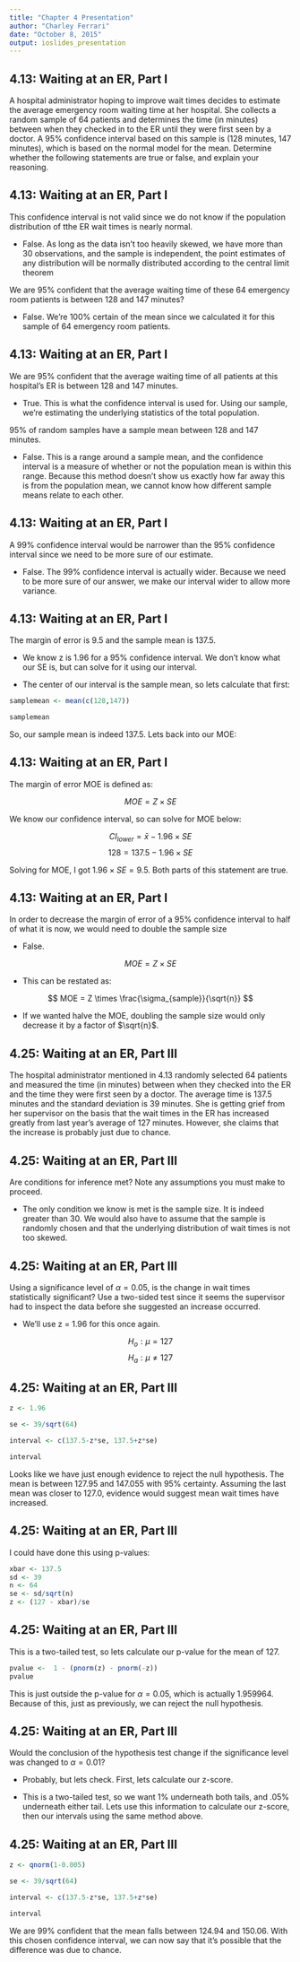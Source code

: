 ```yaml
---
title: "Chapter 4 Presentation"
author: "Charley Ferrari"
date: "October 8, 2015"
output: ioslides_presentation
---
```


## 4.13: Waiting at an ER, Part I

A hospital administrator hoping to improve wait times decides to estimate the 
average emergency room waiting time at her hospital. She collects a random 
sample of 64 patients and determines the time (in minutes) between when they 
checked in to the ER until they were first seen by a doctor. A 95% confidence 
interval based on this sample is (128 minutes, 147 minutes), which is based on 
the normal model for the mean. Determine whether the following statements are 
true or false, and explain your reasoning.

## 4.13: Waiting at an ER, Part I

This confidence interval is not valid since we do not know if the population 
distribution of tthe ER wait times is nearly normal. 

- False. As long as the data isn't too heavily skewed, we have more than 30 
observations, and the sample is independent, the point estimates of any 
distribution will be normally distributed according to the central limit 
theorem

We are 95% confident that the average waiting time of these 64 emergency 
room patients is between 128 and 147 minutes?

- False. We're 100% certain of the mean since we calculated it for this sample of 
64 emergency room patients.

## 4.13: Waiting at an ER, Part I

We are 95% confident that the average waiting time of all patients at this 
hospital's ER is between 128 and 147 minutes.

- True. This is what the confidence interval is used for. Using our sample, we're 
estimating the underlying statistics of the total population.

95% of random samples have a sample mean between 128 and 147 minutes.

- False. This is a range around a sample mean, and the confidence interval is a 
measure of whether or not the population mean is within this range. Because 
this method doesn't show us exactly how far away this is from the population 
mean, we cannot know how different sample means relate to each other.

## 4.13: Waiting at an ER, Part I

A 99% confidence interval would be narrower than the 95% confidence interval 
since we need to be more sure of our estimate.

- False. The 99% confidence interval is actually wider. Because we need to be 
more sure of our answer, we make our interval wider to allow more variance.

## 4.13: Waiting at an ER, Part I

The margin of error is 9.5 and the sample mean is 137.5.

- We know z is 1.96 for a 95% confidence interval. We don't know what our SE is, 
but can solve for it using our interval.

- The center of our interval is the sample mean, so lets calculate that first:

```r

samplemean <- mean(c(128,147))

samplemean

```

So, our sample mean is indeed 137.5. Lets back into our MOE:

## 4.13: Waiting at an ER, Part I

The margin of error MOE is defined as:

$$ MOE = Z \times SE $$

We know our confidence interval, so can solve for MOE below:

$$ CI_{lower} = \bar{x} - 1.96 \times SE $$
$$ 128 = 137.5 - 1.96 \times SE $$

Solving for MOE, I got $1.96 \times SE = 9.5$. Both parts of this statement 
are true.

## 4.13: Waiting at an ER, Part I

In order to decrease the margin of error of a 95% confidence interval to half 
of what it is now, we would need to double the sample size

- False.

$$ MOE = Z \times SE $$

- This can be restated as:

$$ MOE = Z \times \frac{\sigma_{sample}}{\sqrt{n}} $$

- If we wanted halve the MOE, doubling the sample size would only decrease it by 
a factor of $\sqrt{n}$.

## 4.25: Waiting at an ER, Part III

The hospital administrator mentioned in 4.13 randomly selected 64 patients and 
measured the time (in minutes) between when they checked into the ER and the 
time they were first seen by a doctor. The average time is 137.5 minutes and 
the standard deviation is 39 minutes. She is getting grief from her supervisor 
on the basis that the wait times in the ER has increased greatly from last 
year's average of 127 minutes. However, she claims that the increase is probably 
just due to chance.

## 4.25: Waiting at an ER, Part III

Are conditions for inference met? Note any assumptions you must make to 
proceed. 

- The only condition we know is met is the sample size. It is indeed greater 
than 30. We would also have to assume that the sample is randomly chosen and 
that the underlying distribution of wait times is not too skewed.

## 4.25: Waiting at an ER, Part III

Using a significance level of $\alpha = 0.05$, is the change in wait times 
statistically significant? Use a two-sided test since it seems the supervisor 
had to inspect the data before she suggested an increase occurred.

- We'll use z = 1.96 for this once again.

$$ H_o: \mu = 127 $$
$$ H_a: \mu \neq 127 $$

## 4.25: Waiting at an ER, Part III

```r
z <- 1.96

se <- 39/sqrt(64)

interval <- c(137.5-z*se, 137.5+z*se)

interval

```

Looks like we have just enough evidence to reject the null hypothesis. The mean 
is between 127.95 and 147.055 with 95% certainty. Assuming the last mean was 
closer to 127.0, evidence would suggest mean wait times have increased.

## 4.25: Waiting at an ER, Part III

I could have done this using p-values:

```r

xbar <- 137.5
sd <- 39
n <- 64
se <- sd/sqrt(n)
z <- (127 - xbar)/se

```

## 4.25: Waiting at an ER, Part III

This is a two-tailed test, so lets calculate our p-value for the mean of 127.

```r
pvalue <-  1 - (pnorm(z) - pnorm(-z))
pvalue

```

This is just outside the p-value for $\alpha = 0.05$, which is actually 1.959964.
Because of this, just as previously, we can reject the null hypothesis.

## 4.25: Waiting at an ER, Part III

Would the conclusion of the hypothesis test change if the significance level 
was changed to $\alpha = 0.01$?

- Probably, but lets check. First, lets calculate our z-score.

- This is a two-tailed test, so we want 1% underneath both tails, and .05% 
underneath either tail. Lets use this information to calculate our z-score, 
then our intervals using the same method above.

## 4.25: Waiting at an ER, Part III

```r

z <- qnorm(1-0.005)

se <- 39/sqrt(64)

interval <- c(137.5-z*se, 137.5+z*se)

interval

```

We are 99% confident that the mean falls between 124.94 and 150.06. With this 
chosen confidence interval, we can now say that it's possible that the 
difference was due to chance.